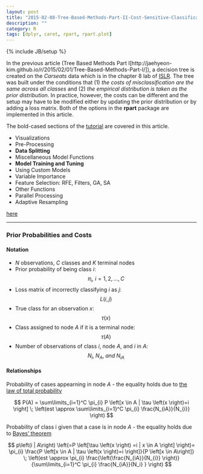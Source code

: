 ```yaml
---
layout: post
title: "2015-02-08-Tree-Based-Methods-Part-II-Cost-Sensitive-Classification"
description: ""
category: R
tags: [dplyr, caret, rpart, rpart.plot]
---
```

{% include JB/setup %}

In the previous article (Tree Based Methods Part I[http://jaehyeon-kim.github.io/r/2015/02/01/Tree-Based-Methods-Part-I/]), a decision tree is created on the *Carseats* data which is in the chapter 8 lab of [ISLR](http://www-bcf.usc.edu/~gareth/ISL/). The tree was built under the conditions that (1) *the costs of misclassification are the same across all classes* and (2) *the empirical distribution is taken as the prior distribution*. In practice, however, the costs can be different and the setup may have to be modified either by updating the prior distribution or by adding a loss matrix. Both of the options in the **rpart** package are implemented in this article.

The bold-cased sections of the [tutorial](http://topepo.github.io/caret/index.html) are covered in this article.

- Visualizations
- Pre-Processing
- **Data Splitting**
- Miscellaneous Model Functions
- **Model Training and Tuning**
- Using Custom Models
- Variable Importance
- Feature Selection: RFE, Filters, GA, SA
- Other Functions
- Parallel Processing
- Adaptive Resampling

[here](https://gist.github.com/jaehyeon-kim/23bc73660e0e7b53a36f)

---

### Prior Probabilities and Costs

#### Notation
- *N* observations, *C* classes and *K* terminal nodes
- Prior probability of being class *i*: $$\pi_{i}, \: i=1,2,...,C$$
- Loss matrix of incorrectly classifying *i* as *j*: $$L \left(i,j \right)$$
- True class for an observation *x*: $$\tau \left(x \right)$$
- Class assigned to node *A* if it is a terminal node: $$\tau \left(A \right)$$
- Number of observations of class *i*, node *A*, and *i* in *A*: $$N_{i}, \; N_{A}, \; and \; N_{iA}$$

#### Relationships

Probability of cases appearning in node *A* - the equality holds due to [the law of total probability](http://en.wikipedia.org/wiki/Law_of_total_probability)

$$
P(A) = \sum\limits_{i=1}^C \pi_{i} P \left[x \in A | \tau \left(x \right)=i \right] \; \left(est \approx \sum\limits_{i=1}^C \pi_{i} \frac{N_{iA}}{N_{i}} \right)
$$

Probability of class i given that a case is in node *A* - the equality holds due to [Bayes' theorem](http://en.wikipedia.org/wiki/Bayes%27_theorem)

$$
p\left(i | A\right) \left(=P \left[\tau \left(x \right) =i | x \in A \right] \right)= \pi_{i} \frac{P \left[x \in A | \tau \left(x \right)=i \right]}{P \left[x \in A\right]} \; \left(est \approx \pi_{i} \frac{\left(\frac{N_{iA}}{N_{i}} \right)}{\sum\limits_{i=1}^C \pi_{i} \frac{N_{iA}}{N_i} } \right)
$$
